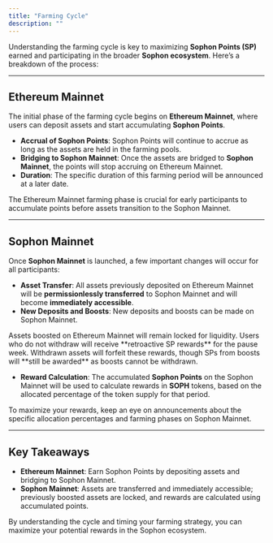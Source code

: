 ```yaml
---
title: "Farming Cycle"
description: ""
---
```


Understanding the farming cycle is key to maximizing **Sophon Points (SP)** earned and participating in the broader **Sophon ecosystem**. Here’s a breakdown of the process:

---

## Ethereum Mainnet

The initial phase of the farming cycle begins on **Ethereum Mainnet**, where users can deposit assets and start accumulating **Sophon Points**.

- **Accrual of Sophon Points**: Sophon Points will continue to accrue as long as the assets are held in the farming pools.
- **Bridging to Sophon Mainnet**: Once the assets are bridged to **Sophon Mainnet**, the points will stop accruing on Ethereum Mainnet.
- **Duration**: The specific duration of this farming period will be announced at a later date.

<Info>
  The Ethereum Mainnet farming phase is crucial for early participants to
  accumulate points before assets transition to the Sophon Mainnet.
</Info>

---

## Sophon Mainnet

Once **Sophon Mainnet** is launched, a few important changes will occur for all participants:

- **Asset Transfer**: All assets previously deposited on Ethereum Mainnet will be **permissionlessly transferred** to Sophon Mainnet and will become **immediately accessible**.
- **New Deposits and Boosts**: New deposits and boosts can be made on Sophon Mainnet.

<Note>
  Assets boosted on Ethereum Mainnet will remain locked for liquidity. Users who
  do not withdraw will receive **retroactive SP rewards** for the pause week.
  Withdrawn assets will forfeit these rewards, though SPs from boosts will
  **still be awarded** as boosts cannot be withdrawn.
</Note>

- **Reward Calculation**: The accumulated **Sophon Points** on the Sophon Mainnet will be used to calculate rewards in **SOPH** tokens, based on the allocated percentage of the token supply for that period.

<Tip>
  To maximize your rewards, keep an eye on announcements about the specific
  allocation percentages and farming phases on Sophon Mainnet.
</Tip>

---

## Key Takeaways

- **Ethereum Mainnet**: Earn Sophon Points by depositing assets and bridging to Sophon Mainnet.
- **Sophon Mainnet**: Assets are transferred and immediately accessible; previously boosted assets are locked, and rewards are calculated using accumulated points.

<Info>
  By understanding the cycle and timing your farming strategy, you can maximize
  your potential rewards in the Sophon ecosystem.
</Info>
